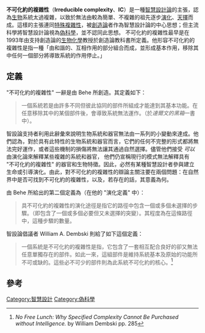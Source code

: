 {{Expand English|Irreducible complexibility}}
{{unreferenced|time=2011-01-17T17:55:57+00:00}}
'''不可化約的複雜性'''（'''Irreducible complexity'''、'''IC'''）是一種[[智慧設計|智慧設計論]]的主張，認為[[生物|生物]]系統太過複雜，以致於無法由較為簡單、不複雜的祖先逐步[[演化|演化]]、[[天擇|天擇]]而成。這樣的主張連同[[特殊複雜性|特殊複雜性]]，被[[創造論|創造論]]者作為智慧設計論的中心思想；但主流科學將智慧設計論視為[[偽科學|偽科學]]，並不認同此思想。
不可化約的複雜性最早是在1993年由支持創造論的[[生物化學|生物化學]]教授{{tsl|en|Michael Behe|麥可·貝希}}於創造論教科書{{tsl|en|Of Pandas and People|熊貓與人之間}}所定義。他形容不可化約的複雜性是指一種「由和諧的、互相作用的部分組合而成，並形成基本作用，移除其中任何一個部分將導致系統的作用停止。」

==定義==
"不可化約的複雜性" 一辭是由 Behe 所創造。其定義如下：
<blockquote>一個系統若是由許多不同但彼此協同的部件所組成才能達到其基本功能。在任意移除其中的某個部件後，會導致系統無法運作。（於''達爾文的黑箱''一書中）。</blockquote>

智設論支持者利用此辭彙來說明生物系統和器官無法由一系列的小變動來達成。他們認為，對於具有此特性的生物系統和器官而言，它們的任何不完整的形式都將無法完好運作，或者這些機制的損傷將無法讓其通過自然選擇。儘管他們接受 ''可以'' 由演化論來解釋某些複雜的系統和器官，
他們仍宣稱現行的模式無法解釋具有 "不可化約的複雜性" 的器官和生物特徵。因此，必然有某種智慧設計者參與建立生命或引導演化。由此，對不可化約的複雜性的辯論主關注要在兩個問題：在自然界中是否可找到不可化約的複雜性，以及，若存在的話，其意義為何。

由 Behe 所給出的第二個定義為（在他的 "演化定義" 中）：
<blockquote>具不可化約的複雜性的演化途徑是指它的路徑中包含一個或多個未選擇的步驟。（即包含了一個或多個必要但又未選擇的突變）。其程度為在這條路徑中，這種步驟的數量。</blockquote>

智設論倡議者 William A. Dembski 則給了如下這個定義：
<blockquote>一個系統是不可化約的複雜性是指，它包含了一套相互配合良好的卻又無法任意單獨存在的部件。如此一來，這組部件是維持系統基本及原始的功能所不可或缺的。這些必不可少的部件則為此系統不可化約的核心。<ref>''No Free Lunch: Why Specified Complexity Cannot Be Purchased without Intelligence.'' by William Dembski pp. 285</ref></blockquote>

==參考==
{{Reflist|2}}

[[Category:智慧設計|Category:智慧設計]]
[[Category:偽科學|Category:偽科學]]